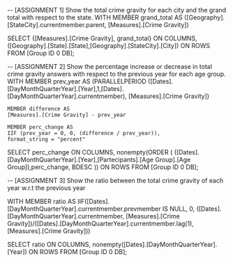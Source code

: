 -- [ASSIGNMENT 1] Show the total crime gravity for each city and the grand total with respect to the state.
WITH 
  MEMBER grand_total AS 
   ([Geography].[StateCity].currentmember.parent, [Measures].[Crime Gravity])

SELECT {[Measures].[Crime Gravity], grand_total} ON COLUMNS,
	([Geography].[State].[State],[Geography].[StateCity].[City]) ON ROWS
FROM [Group ID 0 DB];

-- [ASSIGNMENT 2] Show the percentage increase or decrease in total crime gravity answers with respect to the previous year for each age group.
WITH 
	MEMBER prev_year AS 
	(PARALLELPERIOD ([Dates].[DayMonthQuarterYear].[Year],1,[Dates].[DayMonthQuarterYear].currentmember), [Measures].[Crime Gravity])
  
	MEMBER difference AS
	[Measures].[Crime Gravity] - prev_year
	
	MEMBER perc_change AS
	IIF (prev_year = 0, 0, (difference / prev_year)),
	format_string = "percent"

SELECT
	perc_change ON COLUMNS,
	nonempty(ORDER ( ([Dates].[DayMonthQuarterYear].[Year],[Partecipants].[Age Group].[Age Group]),perc_change, BDESC )) ON ROWS
FROM [Group ID 0 DB];

-- [ASSIGNMENT 3] Show the ratio between the total crime gravity of each year w.r.t the previous year

WITH 
	MEMBER ratio AS
	IIF([Dates].[DayMonthQuarterYear].currentmember.prevmember IS NULL, 0, 
    ([Dates].[DayMonthQuarterYear].currentmember, 
    [Measures].[Crime Gravity])/([Dates].[DayMonthQuarterYear].currentmember.lag(1), 
    [Measures].[Crime Gravity]))

SELECT ratio ON COLUMNS,
  nonempty([Dates].[DayMonthQuarterYear].[Year]) ON ROWS
FROM [Group ID 0 DB]; 
